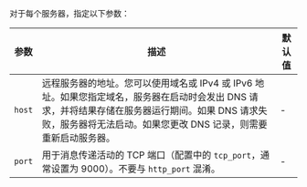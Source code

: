 对于每个服务器，指定以下参数：

| 参数          | 描述                                                                                                                                                                                                                                                                                                                                          | 默认值       |
|---------------|------------------------------------------------------------------------------------------------------------------------------------------------------------------------------------------------------------------------------------------------------------------------------------------------------------------------------------------------|--------------|
| `host`        | 远程服务器的地址。您可以使用域名或 IPv4 或 IPv6 地址。如果您指定域名，服务器在启动时会发出 DNS 请求，并将结果存储在服务器运行期间。如果 DNS 请求失败，服务器将无法启动。如果您更改 DNS 记录，则需要重新启动服务器。                                                                                     | -            |
| `port`        | 用于消息传递活动的 TCP 端口（配置中的 `tcp_port`，通常设置为 9000）。不要与 `http_port` 混淆。                                                                                                                                                                                                                                      | -            |

